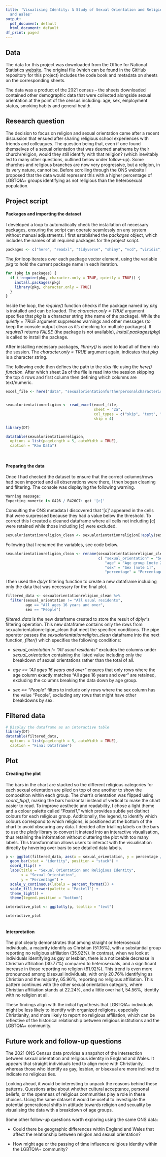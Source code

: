 ```yaml
---
title: 'Visualising Identity: A Study of Sexual Orientation and Religion Across England
  and Wales'
output:
  pdf_document: default
  html_document: default
df_print: paged
---
```


## Data

The data for this project was downloaded from the Office for National Statistics [website](https://www.ons.gov.uk/peoplepopulationandcommunity/culturalidentity/sexuality/datasets/sexualorientationfurtherpersonalcharacteristicsenglandandwalescensus2021). The original file (which can be found in the GitHub repository for this project) includes the code book and metadata on sheets on the corresponding sheets.

The data was a product of the 2021 census – the sheets downloaded contained other demographic data that were collected alongside sexual orientation at the point of the census including: age, sex, employment status, smoking habits and general health.

## Research question

The decision to focus on religion and sexual orientation came after a recent discussion that ensued after sharing religious school experiences with friends and colleagues. The question being that, even if one found themselves of a sexual orientation that was deemed anathema by their church/religion, would they still identify with that religion? (which inevitably led to many other questions, outlined below under follow-up). Some churches and religious branches are now very progressive, but a religion, in its very nature, cannot be. Before scrolling through the ONS website I proposed that the data would represent this with a higher percentage of LGBTQIA+ groups identifying as not religious than the heterosexual population.

## Project script

#### Packages and importing the dataset

I developed a loop to automatically check the installation of necessary packages, ensuring the script can operate seamlessly on any system without manual adjustments. I first established the *packages* object, which includes the names of all required packages for the project script.

```r
packages <- c("here", "readxl", "tidyverse", "shiny", "vcd", "viridis", "scales", "plotly")
```

The *for* loop iterates over each package vector element, using the variable *pkg* to hold the current package name in each iteration.

```r
for (pkg in packages) {
  if (!require(pkg, character.only = TRUE, quietly = TRUE)) {
    install.packages(pkg)
    library(pkg, character.only = TRUE)
  }
}
```

Inside the loop, the *require()* function checks if the package named by *pkg* is installed and can be loaded. The *character.only = TRUE* argument specifies that *pkg* is a character string (the name of the package). While the *quietly = TRUE* argument suppresses warnings and other messages (to keep the console output clean as it's checking for multiple packages). If *require()* returns *FALSE* (the package is not available), *install.packages(pkg)* is called to install the package.

After installing necessary packages*, library()* is used to load all of them into the session. The *character.only = TRUE* argument again, indicates that *pkg* is a character string.

The following code then defines the path to the xlxs file using the *here() function.* After which sheet 2a of the file is read into the session skipping the top 4 rows and first column then defining which columns are text/numeric.

```r
excel_file <- here("data", "sexualorientationfurtherpersonalcharacteristicsenglandandwalescensus2021.xlsx")


sexualorientationreligion <- read_excel(excel_file, 
                                        sheet = "2a", 
                                        col_types = c("skip", "text", "text", "text", "text", "text", "numeric"), 
                                        skip = 4)
```

```r
library(DT)

datatable(sexualorientationreligion,
  options = list(pageLength = 5, autoWidth = TRUE),
  caption = "Raw Data")

    
```

#### Preparing the data

Once I had checked the dataset to ensure that the correct columns/rows had been imported and all observations were there, I then began cleaning and filtering. The console was displaying the following warning.

``` r
Warning message:
Expecting numeric in G426 / R426C7: got '[c]'
```

Consulting the ONS metadata I discovered that '[c]' appeared in the cells that were surpressed because they had a value below the threshold. To correct this I created a cleaned dataframe where all cells not including [c] were retained while those including [c] were excluded.

```r
sexualorientationreligion_clean <- sexualorientationreligion[!apply(sexualorientationreligion, 1, function(x) any(grepl("\\[c\\]", x))), ]

```

Following that I renamed the variables, see code below.

```r
sexualorientationreligion_clean <- rename(sexualorientationreligion_clean,    
                                          c( "sexual_orientation" = "Sexual orientation", 
                                             "age" = "Age group [note 2]" , 
                                             "sex" = "Sex [note 1]", 
                                             "percentage" = "Percentage estimate of group \r\n[note 3] [note 4]"))

```

I then used the *dplyr* filtering function to create a new dataframe including only the data that was necessary for the final plot.

```r
filtered_data <- sexualorientationreligion_clean %>%
  filter(sexual_orientation != "All usual residents", 
         age == "All ages 16 years and over", 
         sex == "People")  
```

*filtered_data* is the new dataframe created to store the result of *dplyr'*s filtering operation. This new dataframe contains only the rows from sexualorientationreligion_clean that meet the specified conditions. The pipe operator passes the *sexualorientationreligion_clean* dataframe into the next function, *filter()* which specifies the following conditions:

-   *sexual_orientation != "All usual residents"* excludes the columns under *sexual_orientation* containing the listed value including only the breakdown of sexual orientations rather than the total of all.

-   *age == "All ages 16 years and over"* ensures that only rows where the age column exactly matches "All ages 16 years and over" are retained, excluding the columns breaking the data down by age group.

-   *sex == "People"* filters to include only rows where the sex column has the value "People", excluding any rows that might have other breakdowns by sex.

## Filtered data

```r
# Display the dataframe as an interactive table
library(DT)
datatable(filtered_data,
  options = list(pageLength = 5, autoWidth = TRUE),
  caption = "Final Dataframe")


```

## Plot

#### Creating the plot

The bars in the chart are stacked so the different religious categories for each sexual orientation are piled on top of one another to show the composition within each group. The chart's orientation was flipped using *coord_flip()*, making the bars horizontal instead of vertical to make the chart easier to read. To improve aesthetic and readability, I chose a light theme and a colour palette called "*Pastel1*," which provides subtle yet distinct colours for each religious group. Additionally, the legend, to identify which colours correspond to which religions, is positioned at the bottom of the chart to avoid obscuring any data. I decided after trialling labels on the bars to use the *plotly* library to convert it instead into an interactive visualisation, thus retaining the information without cluttering the plot with too many labels. This transformation allows users to interact with the visualisation directly by hovering over bars to see detailed data labels.

```r

p <- ggplot(filtered_data, aes(x = sexual_orientation, y = percentage / 100, fill = Religion, text = paste("Percentage:", scales::percent(percentage / 100)))) +
  geom_bar(stat = "identity", position = "stack") +
  coord_flip() +
  labs(title = "Sexual Orientation and Religious Identity",
       x = "Sexual Orientation",
       y = "Percentage") +
  scale_y_continuous(labels = percent_format()) +
  scale_fill_brewer(palette = "Pastel1") +
  theme_light() +
  theme(legend.position = "bottom")

interactive_plot <- ggplotly(p, tooltip = "text")  

interactive_plot
  
```

#### Interpretation

The plot clearly demonstrates that among straight or heterosexual individuals, a majority identify as Christian (51.16%), with a substantial group reporting no religious affiliation (35.92%). In contrast, when we look at individuals identifying as gay or lesbian, there is a noticeable decrease in Christian affiliation (30.77%) compared to heterosexuals, and a significant increase in those reporting no religion (61.92%). This trend is even more pronounced among bisexual individuals, with only 20.76% identifying as Christian and the majority, 65.96%, reporting no religious affiliation. This pattern continues with the other sexual orientation category, where Christian affiliation stands at 22.24%, and a little over half, 54.56%, identify with no religion at all.

These findings align with the initial hypothesis that LGBTQIA+ individuals might be less likely to identify with organized religions, especially Christianity, and more likely to report no religious affiliation, which can be reflective of the historical relationship between religious institutions and the LGBTQIA+ community.

## Future work and follow-up questions

The 2021 ONS Census data provides a snapshot of the intersection between sexual orientation and religious identity in England and Wales. It appears that straight individuals tend to align more with Christianity, whereas those who identify as gay, lesbian, or bisexual are more inclined to indicate no religious ties.

Looking ahead, it would be interesting to unpack the reasons behind these patterns. Questions arise about whether cultural acceptance, personal beliefs, or the openness of religious communities play a role in these choices. Using the same dataset it would be useful to investigate the potential generational shifts in attitude towards religion and sexuality by visualising the data with a breakdown of age groups.

Some other follow-up questions worth exploring using the same ONS data:

-   Could there be geographic differences within England and Wales that affect the relationship between religion and sexual orientation?

-   How might age or the passing of time influence religious identity within the LGBTQIA+ community?
